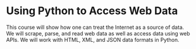 # Using Python to Access Web Data

This course will show how one can treat the Internet as a source of data.  We will scrape, parse, and read web data as well as access data using web APIs.  We will work with HTML, XML, and JSON data formats in Python.